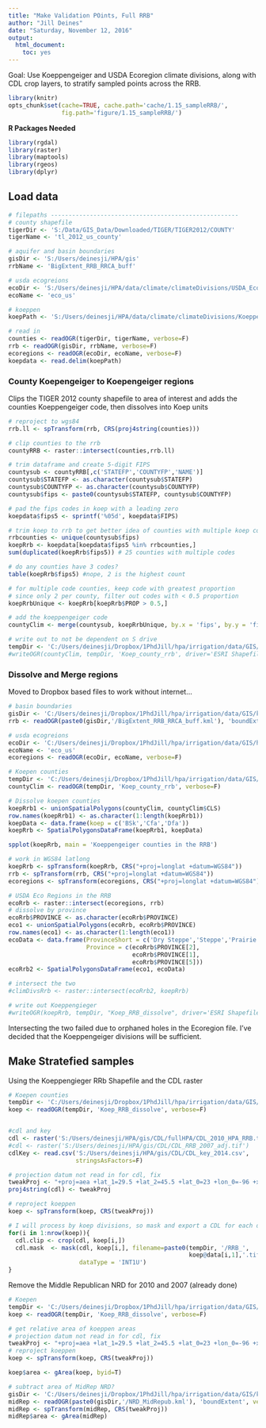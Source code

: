 ```yaml
---
title: "Make Validation POints, Full RRB"
author: "Jill Deines"
date: "Saturday, November 12, 2016"
output: 
  html_document:
    toc: yes
---
```


Goal: Use Koeppengeiger and USDA Ecoregion climate divisions, along with CDL crop layers, to stratify sampled points across the RRB.


```r
library(knitr)
opts_chunk$set(cache=TRUE, cache.path='cache/1.15_sampleRRB/',
               fig.path='figure/1.15_sampleRRB/')
```

**R Packages Needed**

```r
library(rgdal)
library(raster)
library(maptools)
library(rgeos)
library(dplyr)
```

## Load data

```r
# filepaths -----------------------------------------------------
# county shapefile
tigerDir <- 'S:/Data/GIS_Data/Downloaded/TIGER/TIGER2012/COUNTY'
tigerName <- 'tl_2012_us_county'

# aquifer and basin boundaries
gisDir <- 'S:/Users/deinesji/HPA/gis'
rrbName <- 'BigExtent_RRB_RRCA_buff'

# usda ecogreions
ecoDir <- 'S:/Users/deinesji/HPA/data/climate/climateDivisions/USDA_Ecoregions'
ecoName <- 'eco_us'

# koeppen
koepPath <- 'S:/Users/deinesji/HPA/data/climate/climateDivisions/Koeppengeiger/KoeppenGeiger_UScounty.txt'

# read in
counties <- readOGR(tigerDir, tigerName, verbose=F)
rrb <- readOGR(gisDir, rrbName, verbose=F)
ecoregions <- readOGR(ecoDir, ecoName, verbose=F)
koepdata <- read.delim(koepPath)
```


### County Koepengeiger to Koepengeiger regions
Clips the TIGER 2012 county shapefile to area of interest and adds the counties Koeppengeiger code, then dissolves into Koep units

```r
# reproject to wgs84
rrb.ll <- spTransform(rrb, CRS(proj4string(counties)))

# clip counties to the rrb
countyRRB <- raster::intersect(counties,rrb.ll)

# trim dataframe and create 5-digit FIPS
countysub <- countyRRB[,c('STATEFP','COUNTYFP','NAME')]
countysub$STATEFP <- as.character(countysub$STATEFP)
countysub$COUNTYFP <- as.character(countysub$COUNTYFP)
countysub$fips <- paste0(countysub$STATEFP, countysub$COUNTYFP)

# pad the fips codes in koep with a leading zero 
koepdata$fips5 <- sprintf('%05d', koepdata$FIPS)

# trim koep to rrb to get better idea of counties with multiple koep codes
rrbcounties <- unique(countysub$fips)
koepRrb <- koepdata[koepdata$fips5 %in% rrbcounties,]
sum(duplicated(koepRrb$fips5)) # 25 counties with multiple codes

# do any counties have 3 codes?
table(koepRrb$fips5) #nope, 2 is the highest count

# for multiple code counties, keep code with greatest proportion
# since only 2 per county, filter out codes with < 0.5 proportion
koepRrbUnique <- koepRrb[koepRrb$PROP > 0.5,]

# add the koeppengeiger code
countyClim <- merge(countysub, koepRrbUnique, by.x = 'fips', by.y = 'fips5', all.x = T)

# write out to not be dependent on S drive
tempDir <- 'C:/Users/deinesji/Dropbox/1PhdJill/hpa/irrigation/data/GIS/validation/1.15_makeRrbPoints_workspace'
#writeOGR(countyClim, tempDir, 'Koep_county_rrb', driver='ESRI Shapefile')
```

### Dissolve and Merge regions
Moved to Dropbox based files to work without internet...

```r
# basin boundaries
gisDir <- 'C:/Users/deinesji/Dropbox/1PhdJill/hpa/irrigation/data/GIS/kml'
rrb <- readOGR(paste0(gisDir,'/BigExtent_RRB_RRCA_buff.kml'), 'boundExtent', verbose=F)

# usda ecogreions
ecoDir <- 'C:/Users/deinesji/Dropbox/1PhdJill/hpa/irrigation/data/GIS/helper/USDA_Ecoregions'
ecoName <- 'eco_us'
ecoregions <- readOGR(ecoDir, ecoName, verbose=F)

# Koepen counties
tempDir <- 'C:/Users/deinesji/Dropbox/1PhdJill/hpa/irrigation/data/GIS/validation/1.15_makeRrbPoints_workspace'
countyClim <- readOGR(tempDir, 'Koep_county_rrb', verbose=F)

# Dissolve koepen counties
koepRrb1 <- unionSpatialPolygons(countyClim, countyClim$CLS)
row.names(koepRrb1) <- as.character(1:length(koepRrb1))
koepData <- data.frame(koep = c('BSk','Cfa','Dfa'))
koepRrb <- SpatialPolygonsDataFrame(koepRrb1, koepData)

spplot(koepRrb, main = 'Koeppengeiger counties in the RRB')

# work in WGS84 latlong
koepRrb <- spTransform(koepRrb, CRS("+proj=longlat +datum=WGS84"))
rrb <- spTransform(rrb, CRS("+proj=longlat +datum=WGS84"))
ecoregions <- spTransform(ecoregions, CRS("+proj=longlat +datum=WGS84"))

# USDA Eco Regions in the RRB
ecoRrb <- raster::intersect(ecoregions, rrb)
# dissolve by province
ecoRrb$PROVINCE <- as.character(ecoRrb$PROVINCE)
eco1 <- unionSpatialPolygons(ecoRrb, ecoRrb$PROVINCE)
row.names(eco1) <- as.character(1:length(eco1))
ecoData <- data.frame(ProvinceShort = c('Dry Steppe','Steppe','Prairie'),
                      Province = c(ecoRrb$PROVINCE[2],
                                   ecoRrb$PROVINCE[1],
                                   ecoRrb$PROVINCE[5]))
ecoRrb2 <- SpatialPolygonsDataFrame(eco1, ecoData)

# intersect the two
#climDivsRrb <- raster::intersect(ecoRrb2, koepRrb)

# write out Koeppengieger
#writeOGR(koepRrb, tempDir, "Koep_RRB_dissolve", driver='ESRI Shapefile')
```

Intersecting the two failed due to orphaned holes in the Ecoregion file. I've decided that the Koeppengeiger divisions will be sufficient.

## Make Stratefied samples
Using the Koeppengieger RRb Shapefile and the CDL raster

```r
# Koepen counties
tempDir <- 'C:/Users/deinesji/Dropbox/1PhdJill/hpa/irrigation/data/GIS/validation/1.15_makeRrbPoints_workspace'
koep <- readOGR(tempDir, 'Koep_RRB_dissolve', verbose=F)


#cdl and key
cdl <- raster('S:/Users/deinesji/HPA/gis/CDL/fullHPA/CDL_2010_HPA_RRB.tif')
#cdl <- raster('S:/Users/deinesji/HPA/gis/CDL/CDL_RRB_2007_adj.tif')
cdlKey <- read.csv('S:/Users/deinesji/HPA/gis/CDL/CDL_key_2014.csv', 
                   stringsAsFactors=F)

# projection datum not read in for cdl, fix 
tweakProj <- "+proj=aea +lat_1=29.5 +lat_2=45.5 +lat_0=23 +lon_0=-96 +x_0=0 +y_0=0 +datum=NAD83 +units=m +no_defs +ellps=GRS80 +towgs84=0,0,0"
proj4string(cdl) <- tweakProj

# reproject koeppen
koep <- spTransform(koep, CRS(tweakProj))

# I will process by koep divisions, so mask and export a CDL for each division
for(i in 1:nrow(koep)){
  cdl.clip <- crop(cdl, koep[i,])
  cdl.mask  <- mask(cdl, koep[i,], filename=paste0(tempDir, '/RRB_',
                                                   koep@data[i,1],'.tif'),
                    dataType = 'INT1U')
}
```

Remove the Middle Republican NRD for 2010 and 2007 (already done)

```r
# Koepen 
tempDir <- 'C:/Users/deinesji/Dropbox/1PhdJill/hpa/irrigation/data/GIS/validation/1.15_makeRrbPoints_workspace'
koep <- readOGR(tempDir, 'Koep_RRB_dissolve', verbose=F)

# get relative area of koeppen areas
# projection datum not read in for cdl, fix 
tweakProj <- "+proj=aea +lat_1=29.5 +lat_2=45.5 +lat_0=23 +lon_0=-96 +x_0=0 +y_0=0 +datum=NAD83 +units=m +no_defs +ellps=GRS80 +towgs84=0,0,0"
# reproject koeppen
koep <- spTransform(koep, CRS(tweakProj))

koep$area <- gArea(koep, byid=T)

# subtract area of MidRep NRD?
gisDir <- 'C:/Users/deinesji/Dropbox/1PhdJill/hpa/irrigation/data/GIS/kml'
midRep <- readOGR(paste0(gisDir,'/NRD_MidRepub.kml'), 'boundExtent', verbose=F)
midRep <- spTransform(midRep, CRS(tweakProj))
midRep$area <- gArea(midRep)

```

